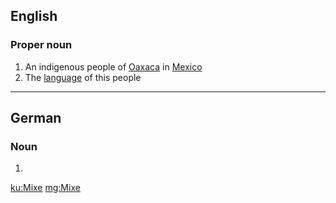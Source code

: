 ==English==

===Proper noun===
{{wikipedia}}
{{en-proper noun}}

# An indigenous people of [[Oaxaca]] in [[Mexico]]
# The [[language]] of this people

----

==German==

===Noun===
{{head|de|noun form}}

# {{plural of|Mix|lang=de}}

[[ku:Mixe]]
[[mg:Mixe]]